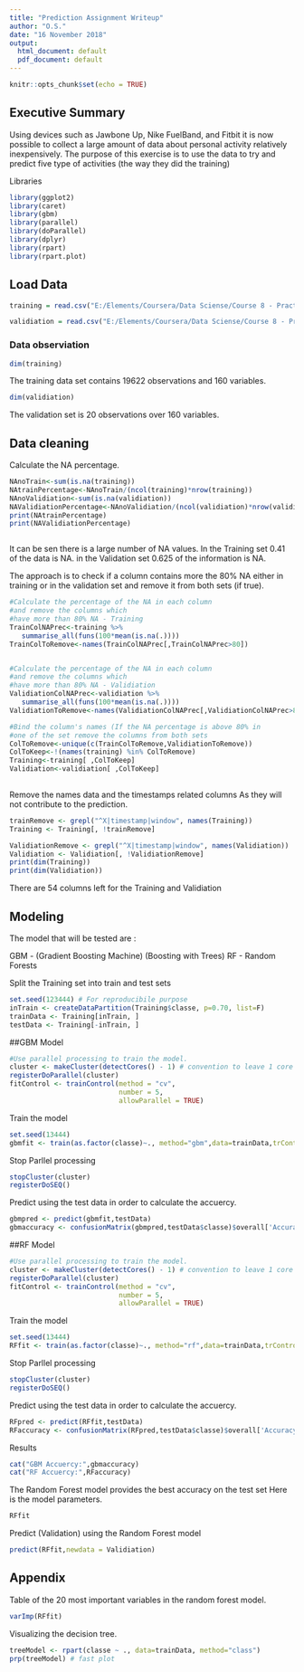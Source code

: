 ```yaml
---
title: "Prediction Assignment Writeup"
author: "O.S."
date: "16 November 2018"
output:
  html_document: default
  pdf_document: default
---
```


```r
knitr::opts_chunk$set(echo = TRUE)
```

## Executive Summary 
Using devices such as Jawbone Up, Nike FuelBand, and Fitbit it is now possible
to collect a large amount of data about personal activity relatively inexpensively.
The purpose of this exercise is to use the data to try and 
predict five type of activities (the way they did the training)


Libraries 
```r
library(ggplot2)
library(caret)
library(gbm)
library(parallel)
library(doParallel)
library(dplyr)
library(rpart)
library(rpart.plot)

```

## Load Data

```r
training = read.csv("E:/Elements/Coursera/Data Sciense/Course 8 - Practical Machine Learning/Project/pml-training.csv")

validiation = read.csv("E:/Elements/Coursera/Data Sciense/Course 8 - Practical Machine Learning/Project/pml-testing.csv")

```

### Data observiation 
```r
dim(training)
```
The training data set contains 19622 observations and 160 variables.

```r
dim(validiation)
```
The validation set is 20 observations over 160 variables. 

## Data cleaning
Calculate the NA percentage.

```r
NAnoTrain<-sum(is.na(training))
NAtrainPercentage<-NAnoTrain/(ncol(training)*nrow(training)) 
NAnoValidiation<-sum(is.na(validiation))
NAValidiationPercentage<-NAnoValidiation/(ncol(validiation)*nrow(validiation)) 
print(NAtrainPercentage)
print(NAValidiationPercentage)



```
It can be sen there is a large number of NA values. 
In the Training set 0.41 of the data is NA.
in the Validation set 0.625 of the information is NA.

The approach is to check if a column contains more the 80% NA
either in training or in the validation set 
and remove it from both sets (if true).
```r

#Calculate the percentage of the NA in each column 
#and remove the columns which 
#have more than 80% NA - Training
TrainColNAPrec<-training %>% 
   summarise_all(funs(100*mean(is.na(.))))
TrainColToRemove<-names(TrainColNAPrec[,TrainColNAPrec>80])


#Calculate the percentage of the NA in each column 
#and remove the columns which 
#have more than 80% NA - Validiation
ValidiationColNAPrec<-validiation %>% 
   summarise_all(funs(100*mean(is.na(.))))
ValidiationToRemove<-names(ValidiationColNAPrec[,ValidiationColNAPrec>80])

#Bind the column's names (If the NA percentage is above 80% in 
#one of the set remove the columns from both sets
ColToRemove<-unique(c(TrainColToRemove,ValidiationToRemove))
ColToKeep<-!(names(training) %in% ColToRemove)
Training<-training[ ,ColToKeep]
Validiation<-validiation[ ,ColToKeep]
   
```

Remove the names data and the timestamps related columns
As they will not contribute to the prediction.

```r
trainRemove <- grepl("^X|timestamp|window", names(Training))
Training <- Training[, !trainRemove]

ValidiationRemove <- grepl("^X|timestamp|window", names(Validiation))
Validiation <- Validiation[, !ValidiationRemove]
print(dim(Training))
print(dim(Validiation))

```
There are 54 columns left for the Training and Validiation 
 

## Modeling 
The model that will be tested are :


GBM -  (Gradient Boosting Machine) (Boosting with Trees)
RF - Random Forests



Split the Training set into train and test sets 
```r
set.seed(123444) # For reproducibile purpose
inTrain <- createDataPartition(Training$classe, p=0.70, list=F)
trainData <- Training[inTrain, ]
testData <- Training[-inTrain, ]
```


##GBM Model
```r

#Use parallel processing to train the model.
cluster <- makeCluster(detectCores() - 1) # convention to leave 1 core for OS
registerDoParallel(cluster)
fitControl <- trainControl(method = "cv",
                           number = 5,
                           allowParallel = TRUE)
```

Train the model 
```r
set.seed(13444)
gbmfit <- train(as.factor(classe)~., method="gbm",data=trainData,trControl = fitControl,verbose = FALSE)
```

Stop Parllel processing
```r
stopCluster(cluster)
registerDoSEQ()
```
Predict using the test data  in order to calculate the accuercy.
```r
gbmpred <- predict(gbmfit,testData)
gbmaccuracy <- confusionMatrix(gbmpred,testData$classe)$overall['Accuracy']

```



##RF Model
```r

#Use parallel processing to train the model.
cluster <- makeCluster(detectCores() - 1) # convention to leave 1 core for OS
registerDoParallel(cluster)
fitControl <- trainControl(method = "cv",
                           number = 5,
                           allowParallel = TRUE)
```

Train the model 
```r
set.seed(13444)
RFfit <- train(as.factor(classe)~., method="rf",data=trainData,trControl = fitControl)
```

Stop Parllel processing

```r
stopCluster(cluster)
registerDoSEQ()
```
Predict using the test data  in order to calculate the accuercy.
```r
RFpred <- predict(RFfit,testData)
RFaccuracy <- confusionMatrix(RFpred,testData$classe)$overall['Accuracy']

```


Results
```r
cat("GBM Accuercy:",gbmaccuracy)
cat("RF Accuercy:",RFaccuracy)


```

The Random Forest model provides the best accuracy on the test set 
Here is the model parameters.
```r
RFfit
```

Predict (Validation) using the Random Forest model
```r
predict(RFfit,newdata = Validiation)
```


## Appendix
Table of the 20 most important variables in the random forest model.

```r
varImp(RFfit)
```

Visualizing the decision tree. 
```r
treeModel <- rpart(classe ~ ., data=trainData, method="class")
prp(treeModel) # fast plot
```


